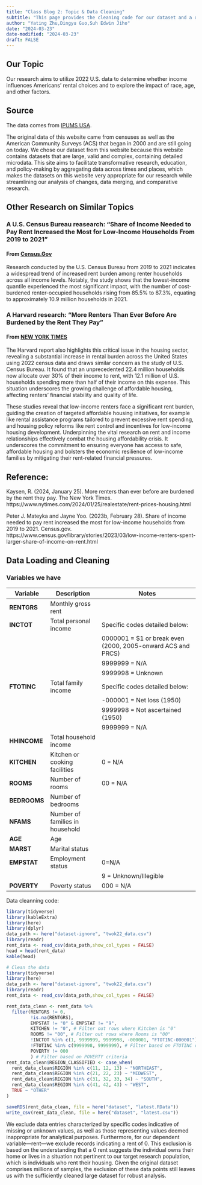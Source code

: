 ```yaml
---
title: "Class Blog 2: Topic & Data Cleaning"
subtitle: "This page provides the cleaning code for our dataset and a description of the first dataset we used. We also explore the topic we intend to investigate on this page. "
author: "Yating Zhu,Dingyu Guo,Suh Edwin Jiho"
date: "2024-03-23"
date-modified: "2024-03-23"
draft: FALSE
---
```


## Our Topic
Our research aims to utilize 2022 U.S. data to determine whether income influences Americans' rental choices and to explore the impact of race, age, and other factors.

## Source

The data comes from [IPUMS USA](https://usa.ipums.org/usa/index.shtml).

The original data of this website came from censuses as well as the American Community Surveys (ACS) that began in 2000 and are still going on today. We chose our dataset from this website because this website contains datasets that are large, valid and complex, containing detailed microdata. This site aims to facilitate transformative research, education, and policy-making by aggregating data across times and places, which makes the datasets on this website very appropriate for our research while streamlining our analysis of changes, data merging, and comparative research.

## Other Research on Similar Topics

### A U.S. Census Bureau reasearch: "Share of Income Needed to Pay Rent Increased the Most for Low-Income Households From 2019 to 2021"

#### From [Census.Gov](https://www.census.gov/library/stories/2023/03/low-income-renters-spent-larger-share-of-income-on-rent.html)

Research conducted by the U.S. Census Bureau from 2019 to 2021 indicates a widespread trend of increased rent burden among renter households across all income levels. Notably, the study shows that the lowest-income quantile experienced the most significant impact, with the number of cost-burdened renter-occupied households rising from 85.5% to 87.3%, equating to approximately 10.9 million households in 2021.

### A Harvard research: "More Renters Than Ever Before Are Burdened by the Rent They Pay"

#### From [NEW YORK TIMES](https://www.nytimes.com/2024/01/25/realestate/rent-prices-housing.html#)

The Harvard report also highlights this critical issue in the housing sector, revealing a substantial increase in rental burden across the United States using 2022 census data and draws similar concern as the study of U.S. Census Bureau. It found that an unprecedented 22.4 million households now allocate over 30% of their income to rent, with 12.1 million of U.S. households spending more than half of their income on this expense. This situation underscores the growing challenge of affordable housing, affecting renters' financial stability and quality of life.

These studies reveal that low-income renters face a significant rent burden, guiding the creation of targeted affordable housing initiatives, for example like rental assistance programs tailored to prevent excessive rent spending, and housing policy reforms like rent control and incentives for low-income housing development. Underpinning the vital research on rent and income relationships effectively combat the housing affordability crisis. It underscores the commitment to ensuring everyone has access to safe, affordable housing and bolsters the economic resilience of low-income families by mitigating their rent-related financial pressures.

## Reference:

Kaysen, R. (2024, January 25). More renters than ever before are burdened by the rent they pay. The New York Times. https://www.nytimes.com/2024/01/25/realestate/rent-prices-housing.html

Peter J. Mateyka and Jayne Yoo. (2023b, February 28). Share of income needed to pay rent increased the most for low-income households from 2019 to 2021. Census.gov. https://www.census.gov/library/stories/2023/03/low-income-renters-spent-larger-share-of-income-on-rent.html

## Data Loading and Cleaning

### Variables we have

| Variable     | Description                     | Notes                                                                                                   |
|---------------|--------------------|-------------------------------------|
| **RENTGRS**  | Monthly gross rent              |                                                                                                         |
| **INCTOT**   | Total personal income           | Specific codes detailed below:                                                                          |
|              |                                 | 0000001 = \$1 or break even (2000, 2005-onward ACS and PRCS)                                            |
|              |                                 | 9999999 = N/A                                                                                           |
|              |                                 | 9999998 = Unknown                                                                                       |
| **FTOTINC**  | Total family income             | Specific codes detailed below:                                                                          |
|              |                                 | -000001 = Net loss (1950)                                                                               |
|              |                                 | 9999998 = Not ascertained (1950)                                                                        |
|              |                                 | 9999999 = N/A                                                                                           |
| **HHINCOME** | Total household income          |                                                                                                         |
| **KITCHEN**  | Kitchen or cooking facilities   | 0 = N/A                                                                                                 |
| **ROOMS**    | Number of rooms                 | 00 = N/A                                                                                                |
| **BEDROOMS** | Number of bedrooms              |                                                                                                         |
| **NFAMS**    | Number of families in household |                                                                                                         |
| **AGE**      | Age                             |                                                                                                         |
| **MARST**    | Marital status                  |                                                                                                         |
| **EMPSTAT**    | Employment status             |     0=N/A                                                                                                    |
|              |                                 | 9 = Unknown/Illegible                                                                              |
| **POVERTY**  | Poverty status                  | 000 = N/A                                                                                               |


Data cleanning code:
```r
library(tidyverse)
library(kableExtra)
library(here)
library(dplyr)
data_path <- here("dataset-ignore", "twok22_data.csv")
library(readr)
rent_data <- read_csv(data_path,show_col_types = FALSE)
head = head(rent_data)
kable(head)
```
```r
# Clean the data
library(tidyverse)
library(here)
data_path <- here("dataset-ignore", "twok22_data.csv")
library(readr)
rent_data <- read_csv(data_path,show_col_types = FALSE)
```
```r
rent_data_clean <- rent_data %>%
  filter(RENTGRS != 0,
         !is.na(RENTGRS),
         EMPSTAT != "0" & EMPSTAT != "9",
         KITCHEN != "0", # Filter out rows where Kitchen is "0"
         ROOMS != "00", # Filter out rows where Rooms is "00"
         !INCTOT %in% c(1, 9999999, 9999998, -000001, "FTOTINC-000001"), # Filter based on INCTOT criteria
         !FTOTINC %in% c(9999998, 9999999), # Filter based on FTOTINC criteria
         POVERTY != 000
         ) # Filter based on POVERTY criteria
rent_data_clean$REGION_CLASSIFIED <- case_when(
  rent_data_clean$REGION %in% c(11, 12, 13) ~ "NORTHEAST",
  rent_data_clean$REGION %in% c(21, 22, 23) ~ "MIDWEST",
  rent_data_clean$REGION %in% c(31, 32, 33, 34) ~ "SOUTH",
  rent_data_clean$REGION %in% c(41, 42, 43) ~ "WEST",
  TRUE ~ "OTHER"
)

saveRDS(rent_data_clean, file = here("dataset", "latest.RData"))
write_csv(rent_data_clean, file = here("dataset", "latest.csv"))
```

We exclude data entries characterized by specific codes indicative of missing or unknown values, as well as those representing values deemed inappropriate for analytical purposes. Furthermore, for our dependent variable—rent—we exclude records indicating a rent of 0. This exclusion is based on the understanding that a 0 rent suggests the individual owns their home or lives in a situation not pertinent to our target research population, which is individuals who rent their housing. Given the original dataset comprises millions of samples, the exclusion of these data points still leaves us with the sufficiently cleaned large dataset for robust analysis.
